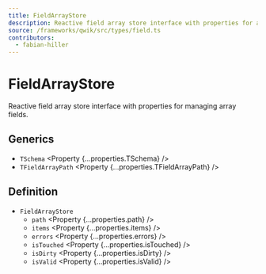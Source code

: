 ```yaml
---
title: FieldArrayStore
description: Reactive field array store interface with properties for array field management.
source: /frameworks/qwik/src/types/field.ts
contributors:
  - fabian-hiller
---
```



# FieldArrayStore

Reactive field array store interface with properties for managing array fields.

## Generics

- `TSchema` <Property {...properties.TSchema} />
- `TFieldArrayPath` <Property {...properties.TFieldArrayPath} />

## Definition

- `FieldArrayStore`
  - `path` <Property {...properties.path} />
  - `items` <Property {...properties.items} />
  - `errors` <Property {...properties.errors} />
  - `isTouched` <Property {...properties.isTouched} />
  - `isDirty` <Property {...properties.isDirty} />
  - `isValid` <Property {...properties.isValid} />

